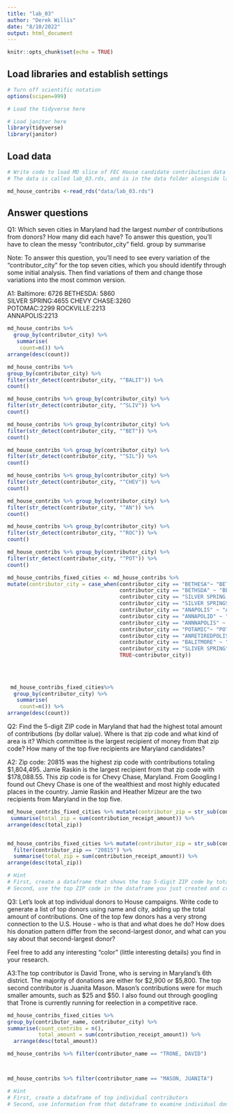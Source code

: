 ```yaml
---
title: "lab_03"
author: "Derek Willis"
date: "8/10/2022"
output: html_document
---
```


```r
knitr::opts_chunk$set(echo = TRUE)
```

## Load libraries and establish settings
```r
# Turn off scientific notation
options(scipen=999)

# Load the tidyverse here

# Load janitor here
library(tidyverse)
library(janitor)

```

## Load data
```r
# Write code to load MD slice of FEC House candidate contribution data and call it md_contribs.
# The data is called lab_03.rds, and is in the data folder alongside lab_03.Rmd (this data notebook)

md_house_contribs <-read_rds("data/lab_03.rds")
```

## Answer questions

Q1: Which seven cities in Maryland had the largest _number_ of contributions from donors? How many did each have? To answer this question, you'll have to clean the messy "contributor_city" field.
group by summarise

Note: To answer this question, you'll need to see every variation of the "contributor_city" for the top seven cities, which you should identify through some initial analysis. Then find variations of them and change those variations into the most common version.

A1: Baltimore: 6726	
    BETHESDA:	5860	
    SILVER SPRING:4655
    CHEVY CHASE:3260	
    POTOMAC:2299
    ROCKVILLE:2213			
    ANNAPOLIS:2213
```r
md_house_contribs %>%
  group_by(contributor_city) %>% 
   summarise(
    count=n()) %>% 
arrange(desc(count))
```
    
    

```r
md_house_contribs %>% 
group_by(contributor_city) %>% 
filter(str_detect(contributor_city, "^BALIT")) %>% 
count()

md_house_contribs %>% group_by(contributor_city) %>% 
filter(str_detect(contributor_city, "^SLIV")) %>% 
count()

md_house_contribs %>% group_by(contributor_city) %>% 
filter(str_detect(contributor_city, "^BET")) %>% 
count()

md_house_contribs %>% group_by(contributor_city) %>% 
filter(str_detect(contributor_city, "^SIL")) %>% 
count()

md_house_contribs %>% group_by(contributor_city) %>% 
filter(str_detect(contributor_city, "^CHEV")) %>% 
count()

md_house_contribs %>% group_by(contributor_city) %>% 
filter(str_detect(contributor_city, "^AN")) %>% 
count()

md_house_contribs %>% group_by(contributor_city) %>% 
filter(str_detect(contributor_city, "^ROC")) %>% 
count()

md_house_contribs %>% group_by(contributor_city) %>% 
filter(str_detect(contributor_city, "^POT")) %>% 
count()

md_house_contribs_fixed_cities <- md_house_contribs %>% 
mutate(contributor_city = case_when(contributor_city == "BETHESA"~ "BETHESDA",
                                    contributor_city == "BETHSDA" ~ "BETHESDA",
                                    contributor_city == "SILVER SPRING, MD" ~ "SLIVER SPRING",
                                    contributor_city == "SILVER SPRINGS" ~ "SLIVER SPRING",
                                    contributor_city == "ANAPOLIS" ~ "ANNAPOLIS",
                                    contributor_city == "ANNAPOLID" ~ "ANNAPOLIS",
                                    contributor_city == "ANNNAPOLIS" ~ "ANNAPOLIS",
                                    contributor_city == "POTAMIC"~ "POTOMAC",
                                    contributor_city == "ANRETIREDPOLIS" ~ "ANNAPOLIS",
                                    contributor_city == "BALITMORE" ~ "BALTIMORE" ,
                                    contributor_city == "SLIVER SPRING" ~ "SILVER SPRING",
                                    TRUE~contributor_city))
                                    
                              
                                      
```
```r
 md_house_contribs_fixed_cities%>%
  group_by(contributor_city) %>% 
   summarise(
    count=n()) %>% 
arrange(desc(count))
```


Q2: Find the 5-digit ZIP code in Maryland that had the highest total amount of contributions (by dollar value). Where is that zip code and what kind of area is it? Which committee is the largest recipient of money from that zip code? How many of the top five recipients are Maryland candidates?

A2: Zip code: 20815 was the highest zip code with contributions totaling $1,804,495. Jamie Raskin is the largest recipient from that zip code with $178,088.55. This zip code is for Chevy Chase, Maryland. From Googling I found out Chevy Chase is one of the wealthiest and most highly educated places in the country. Jamie Raskin and Heather Mizeur are the two recipients from Maryland in the top five.  
```r
md_house_contribs_fixed_cities %>% mutate(contributor_zip = str_sub(contributor_zip, start=1L, end=5L)) %>% group_by(contributor_zip) %>% 
 summarise(total_zip = sum(contribution_receipt_amount)) %>% 
arrange(desc(total_zip)) 


md_house_contribs_fixed_cities %>% mutate(contributor_zip = str_sub(contributor_zip, start=1L, end=5L)) %>% group_by(committee_name, contributor_zip) %>% 
  filter(contributor_zip == "20815") %>% 
  summarise(total_zip = sum(contribution_receipt_amount)) %>% 
arrange(desc(total_zip))

```


```r
# Hint
# First, create a dataframe that shows the top 5-digit ZIP code by total dollar amount
# Second, use the top ZIP code in the dataframe you just created and create a new dataframe that shows the committee that got the most money from that ZIP code.

```

Q3: Let's look at top individual donors to House campaigns. Write code to generate a list of top donors using name and city, adding up the total amount of contributions. One of the top few donors has a very strong connection to the U.S. House - who is that and what does he do? How does his donation pattern differ from the second-largest donor, and what can you say about that second-largest donor?

Feel free to add any interesting "color" (little interesting details) you find in your research.  

A3:The top contributor is David Trone, who is serving in Maryland's 6th district. The majority of donations are either for  $2,900 or $5,800. The top second contributor is Juanita Mason. Mason's contributions were for much smaller amounts, such as $25 and $50. I also found out through googling that  Trone is currently running for reelection in a competitive race.  
```r
md_house_contribs_fixed_cities %>% 
group_by(contributor_name, contributor_city) %>% 
summarise(count_contribs = n(),
          total_amount = sum(contribution_receipt_amount)) %>% 
  arrange(desc(total_amount))

```
```r
md_house_contribs %>% filter(contributor_name == "TRONE, DAVID") 




```
```r
md_house_contribs %>% filter(contributor_name == "MASON, JUANITA")
```








```r

# Hint
# First, create a dataframe of top individual contributors
# Second, use information from that dataframe to examine individual donations from the original md_contribs dataframe.

```
